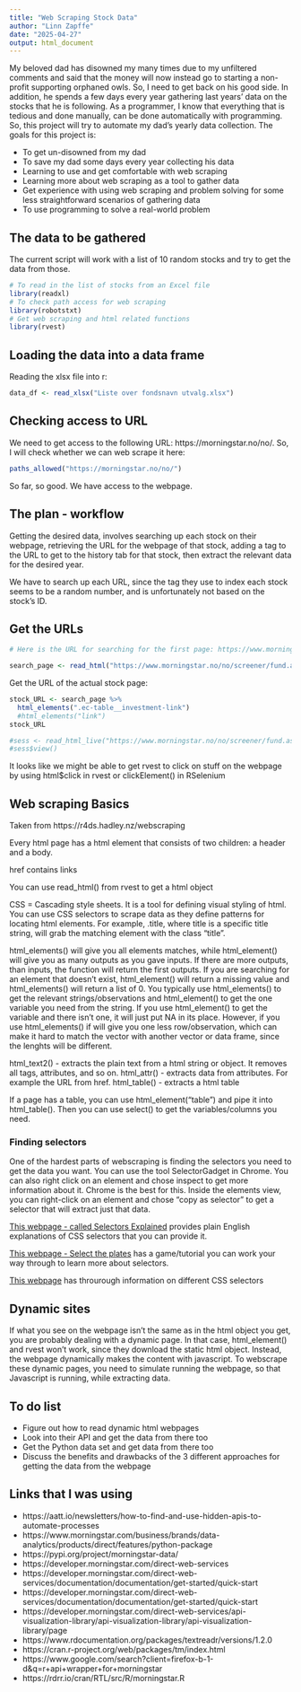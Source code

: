 ```yaml
---
title: "Web Scraping Stock Data"
author: "Linn Zapffe"
date: "2025-04-27"
output: html_document
---
```


My beloved dad has disowned my many times due to my unfiltered comments and said that the money  will now instead go to starting a non-profit supporting orphaned owls. So, I need to get back on his good side. In addition, he spends a few days every year gathering last years' data on the stocks that he is following. As a programmer, I know that everything that is tedious and done manually, can be done automatically with programming. So, this project will try to automate my dad's yearly data collection. The goals for this project is:

- To get un-disowned from my dad
- To save my dad some days every year collecting his data
- Learning to use and get comfortable with web scraping
- Learning more about web scraping as a tool to gather data
- Get experience with using web scraping and problem solving for some less straightforward scenarios of gathering data
- To use programming to solve a real-world problem


## The data to be gathered

The current script will work with a list of 10 random stocks and try to get the data from those.


```r
# To read in the list of stocks from an Excel file
library(readxl)
# To check path access for web scraping
library(robotstxt)
# Get web scraping and html related functions
library(rvest)
```


## Loading the data into a data frame

Reading the xlsx file into r:
```r
data_df <- read_xlsx("Liste over fondsnavn utvalg.xlsx")
```


## Checking access to URL

We need to get access to the following URL: https://morningstar.no/no/. So, I will check whether we can web scrape it here:
```r
paths_allowed("https://morningstar.no/no/")
```
So far, so good. We have access to the webpage.

## The plan - workflow

Getting the desired data, involves searching up each stock on their webpage, retrieving the URL for the webpage of that stock, adding a tag to the URL to get to the history tab for that stock, then extract the relevant data for the desired year.

We have to search up each URL, since the tag they use to index each stock seems to be a random number, and is unfortunately not based on the stock's ID.


## Get the URLs

```r
# Here is the URL for searching for the first page: https://www.morningstar.no/no/screener/fund.aspx#?filtersSelectedValue=%7B%22term%22:%22LU0048574536%22%7D&page=1&sortField=legalName&sortOrder=asc

search_page <- read_html("https://www.morningstar.no/no/screener/fund.aspx#?filtersSelectedValue=%7B%22term%22:%22LU0048574536%22%7D&page=1&sortField=legalName&sortOrder=asc")

```

Get the URL of the actual stock page:
```r
stock_URL <- search_page %>%
  html_elements(".ec-table__investment-link")
  #html_elements("link")
stock_URL

#sess <- read_html_live("https://www.morningstar.no/no/screener/fund.aspx#?filtersSelectedValue=%7B%22term%22:%22LU0048574536%22%7D&page=1&sortField=legalName&sortOrder=asc")
#sess$view()
```

It looks like we might be able to get rvest to click on stuff on the webpage by using html$click in rvest or clickElement() in RSelenium



## Web scraping Basics

Taken from https://r4ds.hadley.nz/webscraping

Every html page has a html element that consists of two children: a header and a body. 

href contains links

You can use read_html() from rvest to get a html object

CSS = Cascading style sheets. It is a tool for defining visual styling of html. You can use CSS selectors to scrape data as they define patterns for locating html elements. For example, .title, where title is a specific title string, will grab the matching element with the class "title".

html_elements() will give you all elements matches, while html_element() will give you as many outputs as you gave inputs. If there are more outputs, than inputs, the function will return the first outputs. If you are searching for an element that doesn't exist, html_element() will return a missing value and html_elements() will return a list of 0. You typically use html_elements() to get the relevant strings/observations and html_element() to get the one variable you need from the string. If you use html_element() to get the variable and there isn't one, it will just put NA in its place. However, if you use html_elements() if will give you one less row/observation, which can make it hard to match the vector with another vector or data frame, since the lenghts will be different.

html_text2() - extracts the plain text from a html string or object. It removes all tags, attributes, and so on.
html_attr() - extracts data from attributes. For example the URL from href.
html_table() - extracts a html table

If a page has a table, you can use html_element("table") and pipe it into html_table(). Then you can use select() to get the variables/columns you need.


### Finding selectors

One of the hardest parts of webscraping is finding the selectors you need to get the data you want. You can use the tool SelectorGadget in Chrome. You can also right click on an element and chose inspect to get more information about it. Chrome is the best for this. Inside the elements view, you can right-click on an element and chose "copy as selector" to get a selector that will extract just that data.

[This webpage - called Selectors Explained](https://kittygiraudel.github.io/selectors-explained/) provides plain English explanations of CSS selectors that you can provide it.

[This webpage - Select the plates](https://flukeout.github.io/) has a game/tutorial you can work your way through to learn more about selectors.

[This webpage](https://developer.mozilla.org/en-US/docs/Web/CSS/CSS_selectors) has throurough information on different CSS selectors


## Dynamic sites

If what you see on the webpage isn't the same as in the html object you get, you are probably dealing with a dynamic page. In that case, html_element() and rvest won't work, since they download the static html object. Instead, the webpage dynamically makes the content with javascript. To webscrape these dynamic pages, you need to simulate running the webpage, so that Javascript is running, while extracting data.


## To do list

- Figure out how to read dynamic html webpages
- Look into their API and get the data from there too
- Get the Python data set and get data from there too
- Discuss the benefits and drawbacks of the 3 different approaches for getting the data from the webpage


## Links that I was using

- https://aatt.io/newsletters/how-to-find-and-use-hidden-apis-to-automate-processes
- https://www.morningstar.com/business/brands/data-analytics/products/direct/features/python-package
- https://pypi.org/project/morningstar-data/
- https://developer.morningstar.com/direct-web-services
- https://developer.morningstar.com/direct-web-services/documentation/documentation/get-started/quick-start
- https://developer.morningstar.com/direct-web-services/documentation/documentation/get-started/quick-start
- https://developer.morningstar.com/direct-web-services/api-visualization-library/api-visualization-library/api-visualization-library/page
- https://www.rdocumentation.org/packages/textreadr/versions/1.2.0
- https://cran.r-project.org/web/packages/tm/index.html
- https://www.google.com/search?client=firefox-b-1-d&q=r+api+wrapper+for+morningstar
- https://rdrr.io/cran/RTL/src/R/morningstar.R